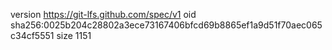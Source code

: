 version https://git-lfs.github.com/spec/v1
oid sha256:0025b204c28802a3ece73167406bfcd69b8865ef1a9d51f70aec065c34cf5551
size 1151
